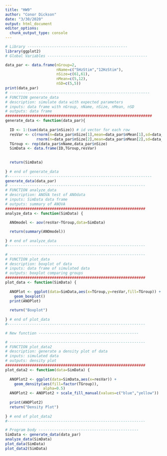 ```yaml
---
title: "HW9"
author: "Conor Dickson"
date: "3/30/2020"
output: html_document
editor_options: 
  chunk_output_type: console
---
```

```r
# Library ---------------------------------------------
library(ggplot2)
# Global Variables ---------------------------------------------

data_par <- data.frame(nGroup=2,
                       nName=c("5HzStim","12HzStim"),
                       nSize=c(61,61),
                       nMean=c(5,12),
                       nSD=c(5,5))
print(data_par)
# ---------------------------------------------------------------
# FUNCTION generate_data
# description: simulate data with expected parameters
# inputs: data frame with nGroup, nName, nSize, nMean, nSD
# outputs: data frame
##################################################################
generate_data <- function(data_par){
  
  ID <- 1:(sum(data_par$nSize)) # id vector for each row
  resVar <- c(rnorm(n=data_par$nSize[1],mean=data_par$nMean[1],sd=data_par$nSD[1]),
              rnorm(n=data_par$nSize[2],mean=data_par$nMean[2],sd=data_par$nSD[2]))
  TGroup <- rep(data_par$nName,data_par$nSize)
  SimData <- data.frame(ID,TGroup,resVar)
  
  
  return(SimData)
  
} # end of generate_data
#-----------------------------------------------------------------
generate_data(data_par)
# -------------------------------------------------------------
# FUNCTION analyze_data
# description: ANOVA test of ANOdata
# inputs: SimData data frame
# outputs: summary of ANOVA
###############################################################
analyze_data <- function(SimData) {
  
  ANOmodel <- aov(resVar~TGroup,data=SimData)

  return(summary(ANOmodel))
  
} # end of analyze_data
#--------------------------------------------------------------

# -------------------------------------------------------------
# FUNCTION plot_data
# description: boxplot of data
# inputs: data frame of simulated data
# outputs: boxplot comparing groups
###############################################################
plot_data <- function(SimData) {
  
  ANOPlot <- ggplot(data=SimData,aes(x=TGroup,y=resVar,fill=TGroup)) +
    geom_boxplot()
  print(ANOPlot)
  
  return("Boxplot")
  
} # end of plot_data
#--------------------------------------------------------------

# New function ---------------------------------------------

# -------------------------------------------------------------
# FUNCTION plot_data2
# description: generate a density plot of data
# inputs: simulated data
# outputs: density plot
###############################################################
plot_data2 <- function(data=SimData) {
  
  ANOPlot2 <- ggplot(data=SimData,aes(x=resVar)) +
    geom_density(aes(fill=factor(TGroup)),
                 alpha=0.5)
  ANOPlot2 <- ANOPlot2 + scale_fill_manual(values=c("blue","yellow"))
  
  print(ANOPlot2)
  return("Density Plot")
  
} # end of plot_data2
#--------------------------------------------------------------

# Program body ---------------------------------------------
SimData <- generate_data(data_par)
analyze_data(SimData)
plot_data(SimData)
plot_data2(SimData) 
```


